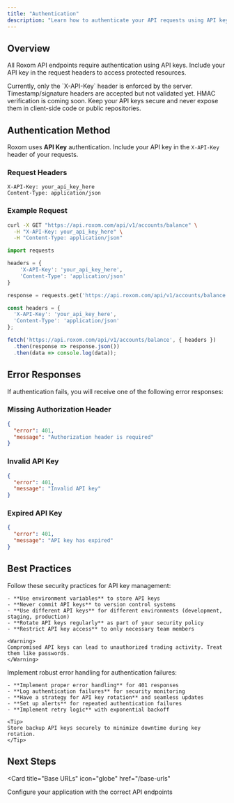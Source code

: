 ```yaml
---
title: "Authentication"
description: "Learn how to authenticate your API requests using API keys"
---
```


## Overview

All Roxom API endpoints require authentication using API keys. Include your API key in the request headers to access protected resources.

<Note>
Currently, only the `X-API-Key` header is enforced by the server. Timestamp/signature headers are accepted but not validated yet. HMAC verification is coming soon.
</Note>

<Warning>
  Keep your API keys secure and never expose them in client-side code or public repositories.
</Warning>

## Authentication Method

Roxom uses **API Key** authentication. Include your API key in the `X-API-Key` header of your requests.

### Request Headers

```http
X-API-Key: your_api_key_here
Content-Type: application/json
```

### Example Request

```bash
curl -X GET "https://api.roxom.com/api/v1/accounts/balance" \
  -H "X-API-Key: your_api_key_here" \
  -H "Content-Type: application/json"
```

```python
import requests

headers = {
    'X-API-Key': 'your_api_key_here',
    'Content-Type': 'application/json'
}

response = requests.get('https://api.roxom.com/api/v1/accounts/balance', headers=headers)
```

```javascript
const headers = {
  'X-API-Key': 'your_api_key_here',
  'Content-Type': 'application/json'
};

fetch('https://api.roxom.com/api/v1/accounts/balance', { headers })
  .then(response => response.json())
  .then(data => console.log(data));
```

## Error Responses

If authentication fails, you will receive one of the following error responses:

### Missing Authorization Header

```json
{
  "error": 401,
  "message": "Authorization header is required"
}
```

### Invalid API Key

```json
{
  "error": 401,
  "message": "Invalid API key"
}
```

### Expired API Key

```json
{
  "error": 401,
  "message": "API key has expired"
}
```

## Best Practices

<AccordionGroup>
  <Accordion title="Store API Keys Securely">
    Follow these security practices for API key management:
    
    - **Use environment variables** to store API keys
    - **Never commit API keys** to version control systems
    - **Use different API keys** for different environments (development, staging, production)
    - **Rotate API keys regularly** as part of your security policy
    - **Restrict API key access** to only necessary team members
    
    <Warning>
    Compromised API keys can lead to unauthorized trading activity. Treat them like passwords.
    </Warning>
  </Accordion>

  <Accordion title="Handle Authentication Errors">
    Implement robust error handling for authentication failures:
    
    - **Implement proper error handling** for 401 responses
    - **Log authentication failures** for security monitoring
    - **Have a strategy for API key rotation** and seamless updates
    - **Set up alerts** for repeated authentication failures
    - **Implement retry logic** with exponential backoff
    
    <Tip>
    Store backup API keys securely to minimize downtime during key rotation.
    </Tip>
  </Accordion>


</AccordionGroup>

## Next Steps

<Card
  title="Base URLs"
  icon="globe"
  href="/base-urls"
>
  Configure your application with the correct API endpoints
</Card>